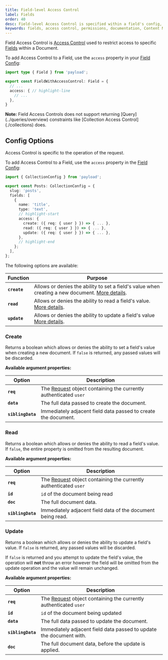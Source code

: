 ```yaml
---
title: Field-level Access Control
label: Fields
order: 40
desc: Field-level Access Control is specified within a field's config, and allows you to define which users can create, read or update Fields.
keywords: fields, access control, permissions, documentation, Content Management System, cms, headless, javascript, node, react, nextjs
---
```


Field Access Control is [Access Control](../access-control) used to restrict access to specific [Fields](../fields/overview) within a Document.

To add Access Control to a Field, use the `access` property in your [Field Config](../fields/overview):

```ts
import type { Field } from 'payload';

export const FieldWithAccessControl: Field = {
  // ...
  access: { // highlight-line
    // ...
  },
}
```

<Banner type="warning">
  <strong>Note:</strong>
  Field Access Controls does not support returning [Query](../queries/overview) constraints like [Collection Access Control](./collections) does.
</Banner>

## Config Options

Access Control is specific to the operation of the request.

To add Access Control to a Field, use the `access` property in the [Field Config](../fields/overview):

```ts
import { CollectionConfig } from 'payload';

export const Posts: CollectionConfig = {
  slug: 'posts',
  fields: [
    {
      name: 'title',
      type: 'text',
      // highlight-start
      access: {
        create: ({ req: { user } }) => { ... },
        read: ({ req: { user } }) => { ... },
        update: ({ req: { user } }) => { ... },
      },
      // highlight-end
    };
  ],
};
```

The following options are available:

| Function                | Purpose                                                                          |
| ----------------------- | -------------------------------------------------------------------------------- |
| **`create`** | Allows or denies the ability to set a field's value when creating a new document. [More details](#create). |
| **`read`**     | Allows or denies the ability to read a field's value. [More details](#read).       |
| **`update`** | Allows or denies the ability to update a field's value [More details](#update).    |

### Create

Returns a boolean which allows or denies the ability to set a field's value when creating a new document. If `false` is returned, any passed values will be discarded.

**Available argument properties:**

| Option            | Description                                                                |
| ----------------- | -------------------------------------------------------------------------- |
| **`req`**         | The [Request](https://developer.mozilla.org/en-US/docs/Web/API/Request) object containing the currently authenticated `user` |
| **`data`**        | The full data passed to create the document.                               |
| **`siblingData`** | Immediately adjacent field data passed to create the document.             |

### Read

Returns a boolean which allows or denies the ability to read a field's value. If `false`, the entire property is omitted from the resulting document.

**Available argument properties:**

| Option            | Description                                                                |
| ----------------- | -------------------------------------------------------------------------- |
| **`req`**         | The [Request](https://developer.mozilla.org/en-US/docs/Web/API/Request) object containing the currently authenticated `user` |
| **`id`**          | `id` of the document being read                                            |
| **`doc`**         | The full document data.                                                    |
| **`siblingData`** | Immediately adjacent field data of the document being read.                |

### Update

Returns a boolean which allows or denies the ability to update a field's value. If `false` is returned, any passed values will be discarded.

If `false` is returned and you attempt to update the field's value, the operation will **not** throw an error however the field will be omitted from the update operation and the value will remain unchanged.

**Available argument properties:**

| Option            | Description                                                                |
| ----------------- | -------------------------------------------------------------------------- |
| **`req`**         | The [Request](https://developer.mozilla.org/en-US/docs/Web/API/Request) object containing the currently authenticated `user` |
| **`id`**          | `id` of the document being updated                                         |
| **`data`**        | The full data passed to update the document.                               |
| **`siblingData`** | Immediately adjacent field data passed to update the document with.        |
| **`doc`**         | The full document data, before the update is applied.                      |
